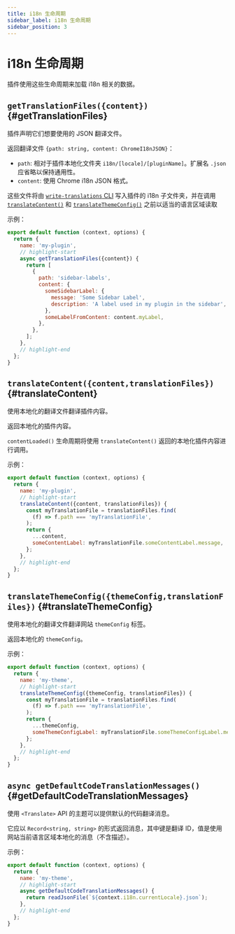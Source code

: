 ```yaml
---
title: i18n 生命周期
sidebar_label: i18n 生命周期
sidebar_position: 3
---
```


# i18n 生命周期

插件使用这些生命周期来加载 i18n 相关的数据。

## `getTranslationFiles({content})` {#getTranslationFiles}

插件声明它们想要使用的 JSON 翻译文件。

返回翻译文件 `{path: string, content: ChromeI18nJSON}`：

- `path`: 相对于插件本地化文件夹 `i18n/[locale]/[pluginName]`。扩展名 `.json` 应省略以保持通用性。
- `content`: 使用 Chrome i18n JSON 格式。

这些文件将由 [`write-translations` CLI](../../cli.mdx#docusaurus-write-translations-sitedir) 写入插件的 i18n 子文件夹，并在调用 [`translateContent()`](#translateContent) 和 [`translateThemeConfig()`](#translateThemeConfig) 之前以适当的语言区域读取

示例：

```js title="my-plugin.js"
export default function (context, options) {
  return {
    name: 'my-plugin',
    // highlight-start
    async getTranslationFiles({content}) {
      return [
        {
          path: 'sidebar-labels',
          content: {
            someSidebarLabel: {
              message: 'Some Sidebar Label',
              description: 'A label used in my plugin in the sidebar',
            },
            someLabelFromContent: content.myLabel,
          },
        },
      ];
    },
    // highlight-end
  };
}
```

## `translateContent({content,translationFiles})` {#translateContent}

使用本地化的翻译文件翻译插件内容。

返回本地化的插件内容。

`contentLoaded()` 生命周期将使用 `translateContent()` 返回的本地化插件内容进行调用。

示例：

```js title="my-plugin.js"
export default function (context, options) {
  return {
    name: 'my-plugin',
    // highlight-start
    translateContent({content, translationFiles}) {
      const myTranslationFile = translationFiles.find(
        (f) => f.path === 'myTranslationFile',
      );
      return {
        ...content,
        someContentLabel: myTranslationFile.someContentLabel.message,
      };
    },
    // highlight-end
  };
}
```

## `translateThemeConfig({themeConfig,translationFiles})` {#translateThemeConfig}

使用本地化的翻译文件翻译网站 `themeConfig` 标签。

返回本地化的 `themeConfig`。

示例：

```js title="my-plugin.js"
export default function (context, options) {
  return {
    name: 'my-theme',
    // highlight-start
    translateThemeConfig({themeConfig, translationFiles}) {
      const myTranslationFile = translationFiles.find(
        (f) => f.path === 'myTranslationFile',
      );
      return {
        ...themeConfig,
        someThemeConfigLabel: myTranslationFile.someThemeConfigLabel.message,
      };
    },
    // highlight-end
  };
}
```

## `async getDefaultCodeTranslationMessages()` {#getDefaultCodeTranslationMessages}

使用 `<Translate>` API 的主题可以提供默认的代码翻译消息。

它应以 `Record<string, string>` 的形式返回消息，其中键是翻译 ID，值是使用网站当前语言区域本地化的消息（不含描述）。

示例：

```js title="my-plugin.js"
export default function (context, options) {
  return {
    name: 'my-theme',
    // highlight-start
    async getDefaultCodeTranslationMessages() {
      return readJsonFile(`${context.i18n.currentLocale}.json`);
    },
    // highlight-end
  };
}
```
